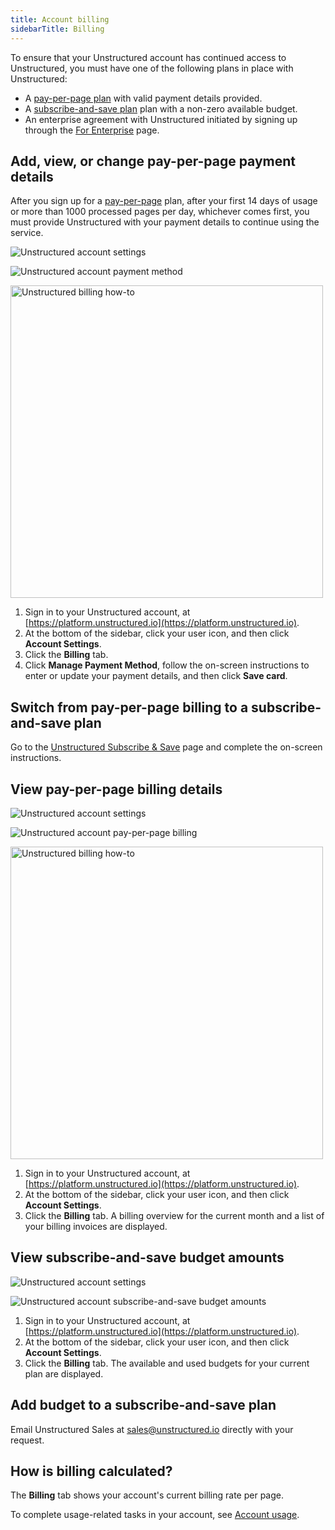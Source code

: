 ```yaml
---
title: Account billing
sidebarTitle: Billing
---
```


To ensure that your Unstructured account has continued access to Unstructured, you must have one of the following plans in place with Unstructured:

- A [pay-per-page plan](https://unstructured.io/developers#get-started) with valid payment details provided.
- A [subscribe-and-save plan](https://unstructured.io/subscribeandsave) plan with a non-zero available budget.
- An enterprise agreement with Unstructured initiated by signing up through the [For Enterprise](https://unstructured.io/enterprise) page.


<EnterpriseSelfHostedDifferences />

## Add, view, or change pay-per-page payment details

After you sign up for a [pay-per-page](https://unstructured.io/developers#get-started) plan, 
after your first 14 days of usage or more than 1000 processed pages per day, whichever comes first, 
you must provide Unstructured with your payment details to continue using the service.

![Unstructured account settings](/img/ui/AccountSettings.png)

![Unstructured account payment method](/img/ui/AccountBillingPaymentMethod.png)

<img src="https://unstructured-tech-docs.s3.amazonaws.com/Unstructured-Platform-Billing.gif" alt="Unstructured billing how-to" width="500" />

1. Sign in to your Unstructured account, at [https://platform.unstructured.io](https://platform.unstructured.io).
2. At the bottom of the sidebar, click your user icon, and then click **Account Settings**.
3. Click the **Billing** tab.
4. Click **Manage Payment Method**, follow the on-screen instructions to enter or update your payment details, and then click **Save card**.

## Switch from pay-per-page billing to a subscribe-and-save plan

Go to the [Unstructured Subscribe & Save](https://unstructured.io/subscribeandsave) page and complete the on-screen instructions.

## View pay-per-page billing details

![Unstructured account settings](/img/ui/AccountSettings.png)

![Unstructured account pay-per-page billing](/img/ui/AccountBillingPayPerPage.png)

<img src="https://unstructured-tech-docs.s3.amazonaws.com/Unstructured-Platform-Billing.gif" alt="Unstructured billing how-to" width="500" />

1. Sign in to your Unstructured account, at [https://platform.unstructured.io](https://platform.unstructured.io).
2. At the bottom of the sidebar, click your user icon, and then click **Account Settings**.
3. Click the **Billing** tab. A billing overview for the current month and a list of your billing invoices are displayed.

## View subscribe-and-save budget amounts

![Unstructured account settings](/img/ui/AccountSettings.png)

![Unstructured account subscribe-and-save budget amounts](/img/ui/AccountBillingSubscribeAndSave.png)

1. Sign in to your Unstructured account, at [https://platform.unstructured.io](https://platform.unstructured.io).
2. At the bottom of the sidebar, click your user icon, and then click **Account Settings**.
3. Click the **Billing** tab. The available and used budgets for your current plan are displayed.

## Add budget to a subscribe-and-save plan

Email Unstructured Sales at [sales@unstructured.io](mailto:sales@unstructured.io) directly with your request.

## How is billing calculated?


<SharedPagesBilling />

The **Billing** tab shows your account's current billing rate per page.

To complete usage-related tasks in your account, see [Account usage](/ui/account/usage).